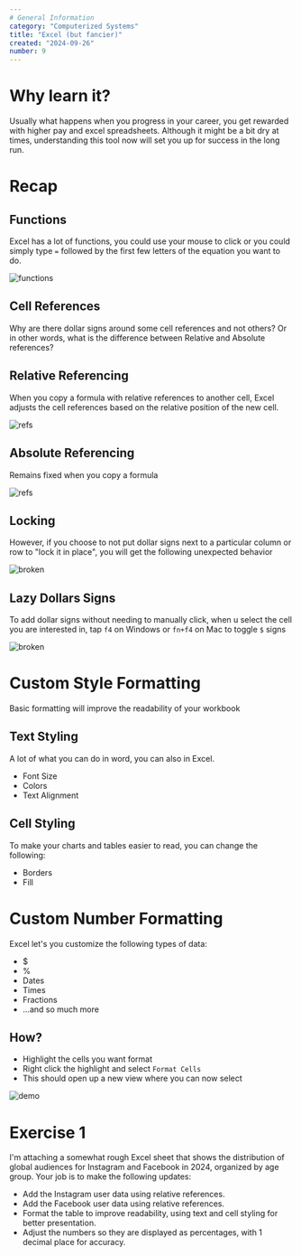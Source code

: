 ```yaml
---
# General Information
category: "Computerized Systems"
title: "Excel (but fancier)"
created: "2024-09-26"
number: 9
---
```


# Why learn it?

Usually what happens when you progress in your career, you get rewarded with higher pay and excel spreadsheets. Although it might be a bit dry at times, understanding this tool now will set you up for success in the long run.

# Recap

## Functions

Excel has a lot of functions, you could use your mouse to click or you could simply type `=` followed by the first few letters of the equation you want to do.

![functions](./assets/Functions.gif)

## Cell References

Why are there dollar signs around some cell references and not others? Or in other words, what is the difference between Relative and Absolute references?

## Relative Referencing

When you copy a formula with relative references to another cell, Excel adjusts the cell references based on the relative position of the new cell.

![refs](./assets/relative-references.gif)

## Absolute Referencing

Remains fixed when you copy a formula

![refs](./assets/absolute-references.gif)

## Locking

However, if you choose to not put dollar signs next to a particular column or row to "lock it in place", you will get the following unexpected behavior

![broken](./assets/broken.gif)

## Lazy Dollars Signs

To add dollar signs without needing to manually click, when u select the cell you are interested in, tap `f4` on Windows or `fn+f4` on Mac to toggle `$` signs

![broken](./assets/f4.gif)

# Custom Style Formatting

Basic formatting will improve the readability of your workbook

## Text Styling

A lot of what you can do in word, you can also in Excel.

- Font Size
- Colors
- Text Alignment

## Cell Styling

To make your charts and tables easier to read, you can change the following:

- Borders
- Fill

# Custom Number Formatting

Excel let's you customize the following types of data:

- $
- %
- Dates
- Times
- Fractions
- ...and so much more

## How?

- Highlight the cells you want format
- Right click the highlight and select `Format Cells`
- This should open up a new view where you can now select

![demo](./assets/formatting.gif)

# Exercise 1

I'm attaching a somewhat rough Excel sheet that shows the distribution of global audiences for Instagram and Facebook in 2024, organized by age group. Your job is to make the following updates:

- Add the Instagram user data using relative references.
- Add the Facebook user data using relative references.
- Format the table to improve readability, using text and cell styling for better presentation.
- Adjust the numbers so they are displayed as percentages, with 1 decimal place for accuracy.
